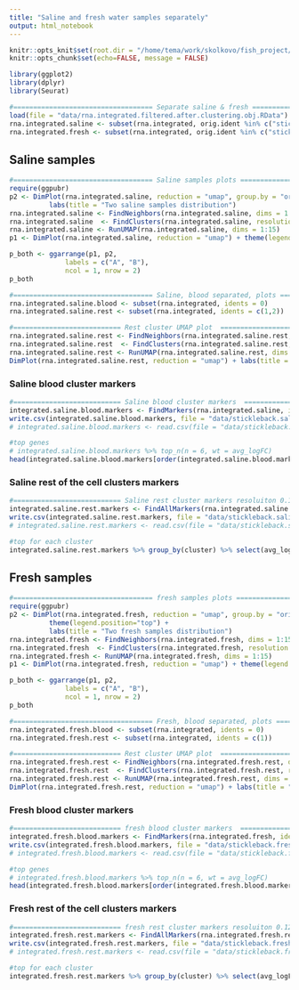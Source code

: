 ```yaml
---
title: "Saline and fresh water samples separately"
output: html_notebook
---
```


```r
knitr::opts_knit$set(root.dir = "/home/tema/work/skolkovo/fish_project/")
knitr::opts_chunk$set(echo=FALSE, message = FALSE)
```

```r
library(ggplot2)
library(dplyr)
library(Seurat)
```

```r
#=================================== Separate saline & fresh ==========================================
load(file = "data/rna.integrated.filtered.after.clustering.obj.RData")
rna.integrated.saline <- subset(rna.integrated, orig.ident %in% c("stickleback.sample.1", "stickleback.sample.2"))
rna.integrated.fresh <- subset(rna.integrated, orig.ident %in% c("stickleback.sample.3", "stickleback.sample.4"))
```

## Saline samples

```r
#=================================== Saline samples plots ==========================================
require(ggpubr)
p2 <- DimPlot(rna.integrated.saline, reduction = "umap", group.by = "orig.ident") + theme(legend.position="top") +
          labs(title = "Two saline samples distribution")
rna.integrated.saline <- FindNeighbors(rna.integrated.saline, dims = 1:15)
rna.integrated.saline  <- FindClusters(rna.integrated.saline, resolution = 0.1)
rna.integrated.saline <- RunUMAP(rna.integrated.saline, dims = 1:15)
p1 <- DimPlot(rna.integrated.saline, reduction = "umap") + theme(legend.position="top") + labs(title = "Major clusters for saline samples")

p_both <- ggarrange(p1, p2,
              labels = c("A", "B"),
              ncol = 1, nrow = 2) 
p_both
```

```r
#=================================== Saline, blood separated, plots ==========================================
rna.integrated.saline.blood <- subset(rna.integrated, idents = 0)
rna.integrated.saline.rest <- subset(rna.integrated, idents = c(1,2))

#=========================== Rest cluster UMAP plot  =================================
rna.integrated.saline.rest <- FindNeighbors(rna.integrated.saline.rest, dims = 1:15)
rna.integrated.saline.rest  <- FindClusters(rna.integrated.saline.rest, resolution = 0.12)
rna.integrated.saline.rest <- RunUMAP(rna.integrated.saline.rest, dims = 1:15)
DimPlot(rna.integrated.saline.rest, reduction = "umap") + labs(title = "Cell clusters from saline samples without blood")
```
### Saline blood cluster markers
```r
#=========================== Saline blood cluster markers  =================================
integrated.saline.blood.markers <- FindMarkers(rna.integrated.saline, ident.1 = 0, only.pos = TRUE, min.pct = 0.25, logfc.threshold = 0.15)
write.csv(integrated.saline.blood.markers, file = "data/stickleback.saline.blood.cluster.csv")
# integrated.saline.blood.markers <- read.csv(file = "data/stickleback.saline.blood.cluster.csv")

#top genes
# integrated.saline.blood.markers %>% top_n(n = 6, wt = avg_logFC)
head(integrated.saline.blood.markers[order(integrated.saline.blood.markers$p_val_adj),])
```

 
### Saline rest of the cell clusters markers
```r
#=========================== Saline rest cluster markers resoluiton 0.12  =================================
integrated.saline.rest.markers <- FindAllMarkers(rna.integrated.saline.rest, only.pos = TRUE, min.pct = 0.25, logfc.threshold = 0.15)
write.csv(integrated.saline.rest.markers, file = "data/stickleback.saline.rest.clusters.csv")
# integrated.saline.rest.markers <- read.csv(file = "data/stickleback.saline.rest.clusters.csv")

#top for each cluster
integrated.saline.rest.markers %>% group_by(cluster) %>% select(avg_logFC, p_val_adj, cluster, gene) %>% top_n(n = 6, wt = avg_logFC)
```

## Fresh samples

```r
#=================================== fresh samples plots ==========================================
require(ggpubr)
p2 <- DimPlot(rna.integrated.fresh, reduction = "umap", group.by = "orig.ident", cols = c("#7CAE00", "#C77CFF")) +
          theme(legend.position="top") +
          labs(title = "Two fresh samples distribution")
rna.integrated.fresh <- FindNeighbors(rna.integrated.fresh, dims = 1:15)
rna.integrated.fresh  <- FindClusters(rna.integrated.fresh, resolution = 0.1)
rna.integrated.fresh <- RunUMAP(rna.integrated.fresh, dims = 1:15)
p1 <- DimPlot(rna.integrated.fresh, reduction = "umap") + theme(legend.position="top") + labs(title = "Major clusters for fresh samples")

p_both <- ggarrange(p1, p2,
              labels = c("A", "B"),
              ncol = 1, nrow = 2) 
p_both
```

```r
#=================================== Fresh, blood separated, plots ==========================================
rna.integrated.fresh.blood <- subset(rna.integrated, idents = 0)
rna.integrated.fresh.rest <- subset(rna.integrated, idents = c(1))

#=========================== Rest cluster UMAP plot  =================================
rna.integrated.fresh.rest <- FindNeighbors(rna.integrated.fresh.rest, dims = 1:15)
rna.integrated.fresh.rest  <- FindClusters(rna.integrated.fresh.rest, resolution = 0.08)
rna.integrated.fresh.rest <- RunUMAP(rna.integrated.fresh.rest, dims = 1:15)
DimPlot(rna.integrated.fresh.rest, reduction = "umap") + labs(title = "Cell clusters from fresh samples without blood (res=0.08)")
```
### Fresh blood cluster markers
```r
#=========================== fresh blood cluster markers  =================================
integrated.fresh.blood.markers <- FindMarkers(rna.integrated.fresh, ident.1 = 0, only.pos = TRUE, min.pct = 0.25, logfc.threshold = 0.15)
write.csv(integrated.fresh.blood.markers, file = "data/stickleback.fresh.blood.cluster.csv")
# integrated.fresh.blood.markers <- read.csv(file = "data/stickleback.fresh.blood.cluster.csv")

#top genes
# integrated.fresh.blood.markers %>% top_n(n = 6, wt = avg_logFC)
head(integrated.fresh.blood.markers[order(integrated.fresh.blood.markers$p_val_adj),])
```

 
### Fresh rest of the cell clusters markers
```r
#=========================== fresh rest cluster markers resoluiton 0.12  =================================
integrated.fresh.rest.markers <- FindAllMarkers(rna.integrated.fresh.rest, only.pos = TRUE, min.pct = 0.25, logfc.threshold = 0.15)
write.csv(integrated.fresh.rest.markers, file = "data/stickleback.fresh.rest.clusters.csv")
# integrated.fresh.rest.markers <- read.csv(file = "data/stickleback.fresh.rest.clusters.csv")

#top for each cluster
integrated.fresh.rest.markers %>% group_by(cluster) %>% select(avg_logFC, p_val_adj, cluster, gene) %>% top_n(n = 6, wt = avg_logFC)
```